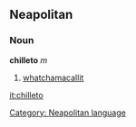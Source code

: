 ==Neapolitan==
===Noun===
'''chilleto''' ''m''
# [[whatchamacallit]]

[[Category: Neapolitan language]]

[[it:chilleto]]